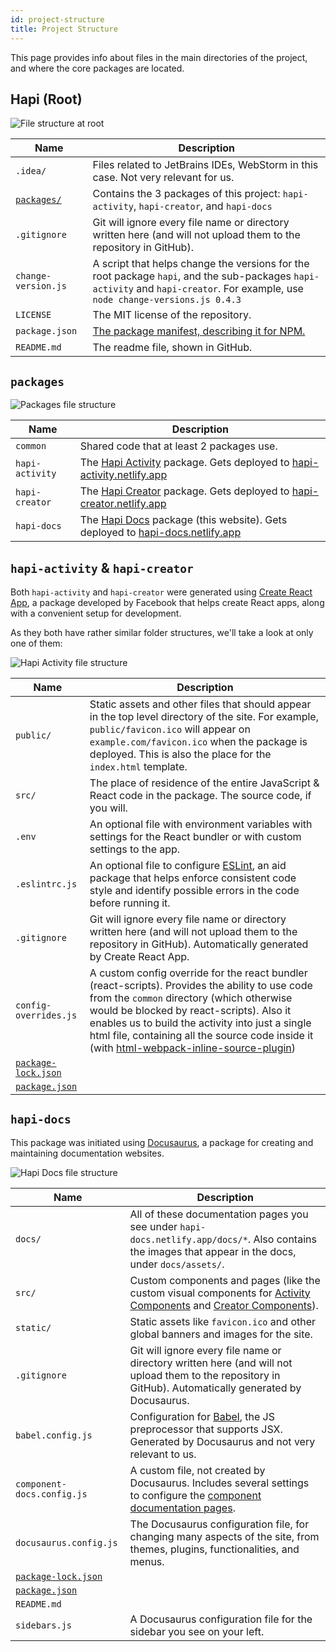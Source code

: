 ```yaml
---
id: project-structure
title: Project Structure
---
```


This page provides info about files in the main directories of the project, and where the core packages are located.


<TOCInline toc={toc} />

## Hapi (Root)

![File structure at root](assets/file-structure-root.png)

Name | Description
--- | ---
`.idea/` | Files related to JetBrains IDEs, WebStorm in this case. Not very relevant for us.
[`packages/`](#packages) | Contains the 3 packages of this project: `hapi-activity`, `hapi-creator`, and `hapi-docs`
`.gitignore` | Git will ignore every file name or directory written here (and will not upload them to the repository in GitHub).
`change-version.js` | A script that helps change the versions for the root package `hapi`, and the sub-packages `hapi-activity` and `hapi-creator`. For example, use `node change-versions.js 0.4.3`
`LICENSE` | The MIT license of the repository.
`package.json` | [The package manifest, describing it for NPM.](npm)
`README.md` | The readme file, shown in GitHub.

## `packages`

![Packages file structure](assets/file-structure-packages.png)

Name | Description
--- | ---
`common` | Shared code that at least 2 packages use.
`hapi-activity` | The [Hapi Activity](activity) package. Gets deployed to [hapi-activity.netlify.app](https://hapi-activity.netlify.app)
`hapi-creator` | The [Hapi Creator](creator) package. Gets deployed to [hapi-creator.netlify.app](https://hapi-creator.netlify.app)
`hapi-docs` | The [Hapi Docs](hapi-docs) package (this website). Gets deployed to [hapi-docs.netlify.app](https://hapi-docs.netlify.app)

## `hapi-activity` & `hapi-creator`

<!-- Todo: Fill in CRA link -->

Both `hapi-activity` and `hapi-creator` were generated using [Create React App](https://create-react-app.dev/),
a package developed by Facebook that helps create React apps, along with a convenient setup for development.

As they both have rather similar folder structures, we'll take a look at only one of them:

![Hapi Activity file structure](assets/file-structure-hapi-activity.png)

Name | Description
--- | ---
`public/` | Static assets and other files that should appear in the top level directory of the site. For example, `public/favicon.ico` will appear on `example.com/favicon.ico` when the package is deployed. This is also the place for the `index.html` template.
`src/` | The place of residence of the entire JavaScript & React code in the package. The source code, if you will.
`.env` | An optional file with environment variables with settings for the React bundler or with custom settings to the app.
`.eslintrc.js` | An optional file to configure [ESLint](https://eslint.org/), an aid package that helps enforce consistent code style and identify possible errors in the code before running it.
`.gitignore` | Git will ignore every file name or directory written here (and will not upload them to the repository in GitHub). Automatically generated by Create React App.
`config-overrides.js` | A custom config override for the react bundler (react-scripts). Provides the ability to use code from the `common` directory (which otherwise would be blocked by react-scripts). Also it enables us to build the activity into just a single html file, containing all the source code inside it (with [html-webpack-inline-source-plugin](https://www.npmjs.com/package/html-webpack-inline-source-plugin))
[`package-lock.json`](npm#package-lockjson) |
[`package.json`](npm) |

## `hapi-docs`

This package was initiated using [Docusaurus](https://v2.docusaurus.io/), a package for creating and maintaining documentation websites.

![Hapi Docs file structure](assets/file-structure-hapi-docs.png)

Name | Description
--- | ---
`docs/` | All of these documentation pages you see under `hapi-docs.netlify.app/docs/*`. Also contains the images that appear in the docs, under `docs/assets/`.
`src/` | Custom components and pages (like the custom visual components for [Activity Components](../components/activity) and [Creator Components](../components/creator)).
`static/` | Static assets like `favicon.ico` and other global banners and images for the site.
`.gitignore` | Git will ignore every file name or directory written here (and will not upload them to the repository in GitHub). Automatically generated by Docusaurus.
`babel.config.js` | Configuration for [Babel](https://babeljs.io/), the JS preprocessor that supports JSX. Generated by Docusaurus and not very relevant to us.
`component-docs.config.js` | A custom file, not created by Docusaurus. Includes several settings to configure the [component documentation pages](../components/activity).
`docusaurus.config.js` | The Docusaurus configuration file, for changing many aspects of the site, from themes, plugins, functionalities, and menus.
[`package-lock.json`](npm#package-lockjson) |
[`package.json`](npm) |
`README.md` |
`sidebars.js` | A Docusaurus configuration file for the sidebar you see on your left.
